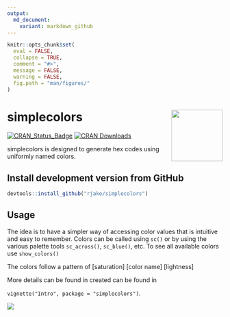 ```yaml
---
output:
  md_document:
    variant: markdown_github
---
```


<!--  -*- coding: utf-8 -*- -->
<!-- README.md is generated from README.Rmd. Do not edit this file directly -->


```r
knitr::opts_chunk$set(
  eval = FALSE,
  collapse = TRUE,
  comment = "#>",
  message = FALSE,
  warning = FALSE,
  fig.path = "man/figures/"
)
```

# simplecolors <img src="man/figures/logo.png" align="right" alt="" width="120" />
<!-- [![Codecov test coverage](https://codecov.io/gh/rjake/simplecolors/branch/master/graph/badge.svg)](https://codecov.io/gh/rjake/simplecolors?branch=master)-->
<!-- badges: start -->
[![CRAN_Status_Badge](https://www.r-pkg.org/badges/version/simplecolors)](https://cran.r-project.org/package=simplecolors)
[![CRAN Downloads](https://cranlogs.r-pkg.org/badges/grand-total/simplecolors)](https://cran.r-project.org/package=simplecolors)
  <!-- badges: end -->

simplecolors is designed to generate hex codes using uniformly named colors. 

## Install development version from GitHub
```r
devtools::install_github("rjake/simplecolors")
```

## Usage
The idea is to have a simpler way of accessing color values that is intuitive and easy to remember. Colors can be called using `sc()` or by using the various palette tools `sc_across()`, `sc_blue()`, etc. To see all available colors use `show_colors()`

The colors follow a pattern of [saturation] [color name] [lightness]

More details can be found in  created can be found in 

`vignette("Intro", package = "simplecolors")`.

![](man/figures/color_names.png)

